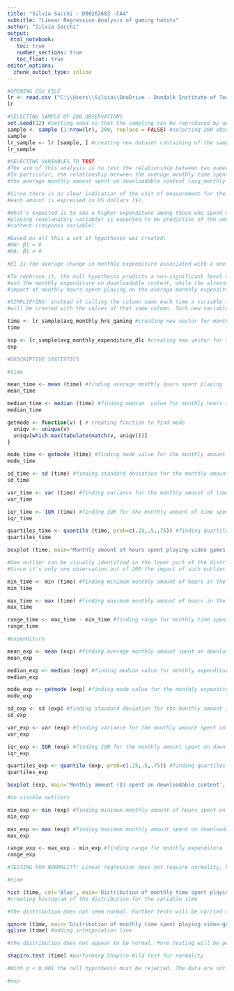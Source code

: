 ```yaml
---
title: "Silvia Sacchi - D00262683 -CA4"
subtitle: "Linear Regression Analysis of gaming habits"
author: "Silvia Sacchi"
output: 
 html_notebook:
   toc: true
   number_sections: true
   toc_float: true
editor_options: 
  chunk_output_type: inline
---
```


```r
#OPENING CSV FILE
lr <- read.csv ("C:\\Users\\Silvia\\OneDrive - Dundalk Institute of Technology\\University\\Data Analytics for Immersive Environments\\CA4\\amalgamated_game_survey_250_2022.csv")
lr
```

```r
#SELECTING SAMPLE OF 200 OBSERVATIONS
set.seed(12) #setting seed so that the sampling can be reproduced by anyone using this code
sample <- sample (1:nrow(lr), 200, replace = FALSE) #selecting 200 observation without replacement
sample
lr_sample <- lr [sample, ] #creating new dataset containing of the sample
lr_sample
```
```r
#SELECTING VARIABLES TO TEST
#The aim of this analysis is to test the relationship between two numerical variables via linear regression. 
#In particular, the relationship between the average monthly time spent playing (avg_monthly_hrs_gaming) and
#the average monthly amount spent on downloadable content (avg_monthly_expenditure_dlc) will be analysed.

#Since there is no clear indication of the unit of measurement for the monthly expenditure, it will be assumed that
#each amount is expressed in US dollars ($).

#What's expected is to see a higher expenditure among those who spend more time playing. In other words, the time spent 
#playing (explanatory variable) is expected to be predictive of the amount of money a gamer will spend on downloadable
#content (response variable).

#Based on all this a set of hypotheses was created:
#H0: β1 = 0
#HA: β1 ≠ 0

#β1 is the average change in monthly expenditure associated with a one unit increase in monthly hours spent playing.

#To rephrase it, the null hypothesis predicts a non-significant level of predictability between the time spent playing
#and the monthly expenditure on downloadable content, while the alternative hypothesis predicts a significant
#impact of monthly hours spent playing on the average monthly expenditure of the player.
```
```r
#SIMPLIFYING: instead of calling the column name each time a variable is analysed or tested, a new vector
#will be created with the values of that same column. Such new variable will then be used for all analyses.

time <- lr_sample$avg_monthly_hrs_gaming #creating new vector for monthly time spent playing
time

exp <- lr_sample$avg_monthly_expenditure_dlc #creating new vector for the monthly expenditure on downloadable content
exp
```

```r
#DESCRIPTIVE STATISTICS

#time
```

```r
mean_time <- mean (time) #finding average monthly hours spent playing
mean_time
```
```r
median_time <- median (time) #finding median  value for monthly hours spent playing
median_time
```
```r
getmode <- function(v) { # creating function to find mode
  uniqv <- unique(v)
  uniqv[which.max(tabulate(match(v, uniqv)))]
}

mode_time <- getmode (time) #finding mode value for the monthly amount of time spent playing
mode_time
```
```r
sd_time <- sd (time) #finding standard deviation for the monthly amount of time spent playing
sd_time
```
```r
var_time <- var (time) #finding variance for the monthly amount of time spent playing 
var_time
```
```r
iqr_time <- IQR (time) #finding IQR for the monthly amount of time spent playing
iqr_time
```
```r
quartiles_time <- quantile (time, prob=c(.25,.5,.75)) #finding quartiles for the monthly time spent playing
quartiles_time
```
```r
boxplot (time, main='Monthly amount of hours spent playing video games', ylab='Time (h) sent playing video-games monthly') #creating box plot of time spent playing

#One outlier can be visually identified in the lower part of the distribution.
#Since it's only one observation out of 200 the impact of such outlier can been considered negligible.
```
```r
min_time <- min (time) #finding minimum monthly amount of hours in the datset that a subject played video-games
min_time
```
```r
max_time <- max (time) #finding maximum monthly amount of hours in the datset that a subject played video-games
max_time
```
```r
range_time <- max_time - min_time #finding range for monthly time spent playing
range_time
```
```r
#expenditure
```
```r
mean_exp <- mean (exp) #finding average monthly amount spent on downloadable content
mean_exp
```
```r
median_exp <- median (exp) #finding median value for monthly expenditure for downloadable content
median_exp
```
```r
mode_exp <- getmode (exp) #finding mode value for the monthly expenditure for downloadable content
mode_exp
```
```r
sd_exp <- sd (exp) #finding standard deviation for the monthly amount spent on downloadable content
sd_exp
```
```r
var_exp <- var (exp) #finding variance for the monthly amount spent on donloadable content
var_exp
```
```r
iqr_exp <- IQR (exp) #finding IQR for the monthly amount spent on downloadable content
iqr_exp
```
```r
quartiles_exp <- quantile (exp, prob=c(.25,.5,.75)) #finding quartiles for the monthly downloadable content expenditure
quartiles_exp
```
```r
boxplot (exp, main='Monthly amount ($) spent on downloadable content', ylab='Amount ($) spent monthly on downloadable content') #creating box of plot monthly expenditure

#no visible outliers
```
```r
min_exp <- min (exp) #finding minimum monthly amount of hours spent on downloadable content
min_exp
```
```r
max_exp <- max (exp) #finding maximum monthly amount spent on downloadable content
max_exp
```
```r
range_exp <- max_exp - min_exp #finding range for monthly expenditure
range_exp
```
```r
#TESTING FOR NORMALITY: Linear regression does not require normality, but for the sake of being thorough normality test will be run anyways.

#time
```
```r
hist (time, col='Blue', main='Distribution of monthly time spent playing video-games', xlab='Time (h)')
#creating histogram of the distribution for the variable time

#the distribution does not seem normal. Further tests will be carried out.
```
```r
qqnorm (time, main='Distribution of monthly time spent playing video-games') #creating q-q- plot for the distribution of the variable time
qqline (time) #adding interpolation line

#the distribution does not appear to be normal. More testing will be performed.
```
```r
shapiro.test (time) #performing Shapiro-Wild test for normality

#With p < 0.001 the null hypothesis must be rejected. The data are not normal.
```
```r
#exp
```
```r

```
















